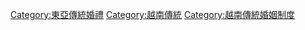 [[Category:東亞傳統婚禮|Category:東亞傳統婚禮]]
[[Category:越南傳統|Category:越南傳統]]
[[Category:越南傳統婚姻制度|Category:越南傳統婚姻制度]]